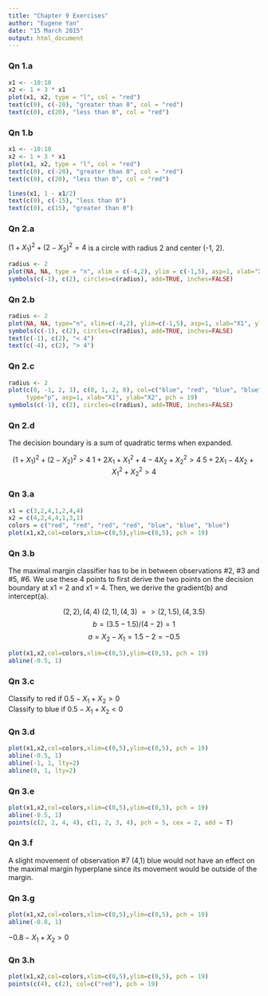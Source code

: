```yaml
---
title: "Chapter 9 Exercises"
author: "Eugene Yan"
date: "15 March 2015"
output: html_document
---
```


### Qn 1.a
```r
x1 <- -10:10
x2 <- 1 + 3 * x1
plot(x1, x2, type = "l", col = "red")
text(c(0), c(-20), "greater than 0", col = "red")
text(c(0), c(20), "less than 0", col = "red")
``` 

### Qn 1.b
```r
x1 <- -10:10
x2 <- 1 + 3 * x1
plot(x1, x2, type = "l", col = "red")
text(c(0), c(-20), "greater than 0", col = "red")
text(c(0), c(20), "less than 0", col = "red")

lines(x1, 1 - x1/2)
text(c(0), c(-15), "less than 0")
text(c(0), c(15), "greater than 0")
```

### Qn 2.a
$(1+X_1)^2 + (2-X_2)^2 = 4$ is a circle with radius 2 and center (-1, 2).

```r
radius <- 2
plot(NA, NA, type = "n", xlim = c(-4,2), ylim = c(-1,5), asp=1, xlab="X1", ylab="X2")
symbols(c(-1), c(2), circles=c(radius), add=TRUE, inches=FALSE)
```

### Qn 2.b
```r
radius <- 2
plot(NA, NA, type="n", xlim=c(-4,2), ylim=c(-1,5), asp=1, xlab="X1", ylab="X2")
symbols(c(-1), c(2), circles=c(radius), add=TRUE, inches=FALSE)
text(c(-1), c(2), "< 4")
text(c(-4), c(2), "> 4")
```

### Qn 2.c
```r
radius <- 2
plot(c(0, -1, 2, 3), c(0, 1, 2, 8), col=c("blue", "red", "blue", "blue"),
     type="p", asp=1, xlab="X1", ylab="X2", pch = 19)
symbols(c(-1), c(2), circles=c(radius), add=TRUE, inches=FALSE)
```

### Qn 2.d
The decision boundary is a sum of quadratic terms when expanded.

$$ (1+X_1)^2 + (2-X_2)^2 > 4 \ 1 + 2 X_1 + X_1^2 + 4 - 4 X_2 + X_2^2 > 4 \ 5 + 2 X_1 - 4 X_2 + X_1^2 + X_2^2 > 4 $$

### Qn 3.a
```r
x1 = c(3,2,4,1,2,4,4)
x2 = c(4,2,4,4,1,3,1)
colors = c("red", "red", "red", "red", "blue", "blue", "blue")
plot(x1,x2,col=colors,xlim=c(0,5),ylim=c(0,5), pch = 19)
```

### Qn 3.b
The maximal margin classifier has to be in between observations #2, #3 and #5, #6.  We use these 4 points to first derive the two points on the decision boundary at x1 = 2 and x1 = 4.  Then, we derive the gradient(b) and intercept(a).

$$ (2,2), (4,4) \ (2,1), (4,3) \ => (2,1.5), (4,3.5)   $$
$$ b = (3.5 - 1.5) / (4 - 2) = 1   $$
$$ a = X_2 - X_1 = 1.5 - 2 = -0.5 $$

```r
plot(x1,x2,col=colors,xlim=c(0,5),ylim=c(0,5), pch = 19)
abline(-0.5, 1)
```

### Qn 3.c
Classify to red if $0.5 - X_1 + X_2 > 0$   
Classify to blue if $0.5 - X_1 + X_2 < 0$

### Qn 3.d
```r
plot(x1,x2,col=colors,xlim=c(0,5),ylim=c(0,5), pch = 19)
abline(-0.5, 1)
abline(-1, 1, lty=2)
abline(0, 1, lty=2)
```

### Qn 3.e
```r
plot(x1,x2,col=colors,xlim=c(0,5),ylim=c(0,5), pch = 19)
abline(-0.5, 1)
points(c(2, 2, 4, 4), c(1, 2, 3, 4), pch = 5, cex = 2, add = T)
```

### Qn 3.f
A slight movement of observation #7 (4,1) blue would not have an effect on the maximal margin hyperplane since its movement would be outside of the margin.

### Qn 3.g
```r
plot(x1,x2,col=colors,xlim=c(0,5),ylim=c(0,5), pch = 19)
abline(-0.8, 1)
```
$-0.8 - X_1 + X_2 > 0$

### Qn 3.h
```r
plot(x1,x2,col=colors,xlim=c(0,5),ylim=c(0,5), pch = 19)
points(c(4), c(2), col=c("red"), pch = 19)
```